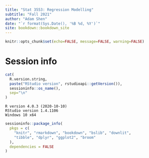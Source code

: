 ```yaml
---
title: "Stat 3553: Regression Modelling"
subtitle: "Fall 2021"
author: "Adam Shen"
date: "`r format(Sys.Date(), '%B %d, %Y')`"
site: bookdown::bookdown_site
---
```


```r
knitr::opts_chunk$set(echo=FALSE, message=FALSE, warning=FALSE)
```

# Session info {-}

```r
cat(
  R.version.string,
  paste("RStudio version", rstudioapi::getVersion()),
  sessioninfo::os_name(),
  sep="\n"
)
```

```
R version 4.0.3 (2020-10-10)
RStudio version 1.4.1106
Windows 10 x64
```

```r
sessioninfo::package_info(
  pkgs = c(
    "knitr", "rmarkdown", "bookdown", "bslib", "downlit",
    "tibble", "dplyr", "ggplot2", "broom"
  ),
  dependencies = FALSE
)
```

